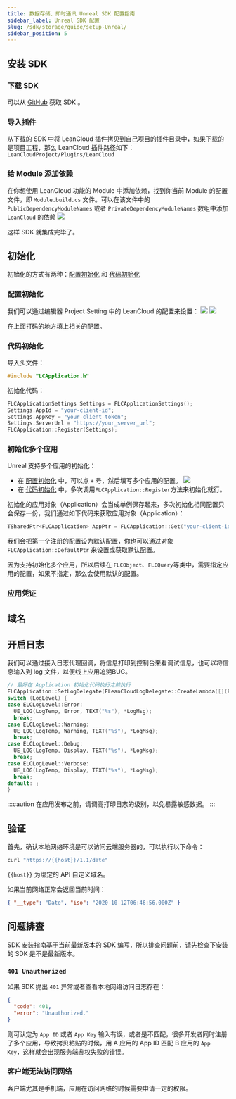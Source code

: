```yaml
---
title: 数据存储、即时通讯 Unreal SDK 配置指南
sidebar_label: Unreal SDK 配置
slug: /sdk/storage/guide/setup-Unreal/
sidebar_position: 5
---
```



## 安装 SDK

### 下载 SDK

可以从 [GitHub](https://github.com/leancloud/unreal-sdk/releases) 获取 SDK 。

### 导入插件

从下载的 SDK 中将 LeanCloud 插件拷贝到自己项目的插件目录中，如果下载的是项目工程，那么 LeanCloud 插件路径如下：`LeanCloudProject/Plugins/LeanCloud`

### 给 Module 添加依赖

在你想使用 LeanCloud 功能的 Module 中添加依赖，找到你当前 Module 的配置文件，即 `Module.build.cs` 文件。可以在该文件中的 `PublicDependencyModuleNames` 或者 `PrivateDependencyModuleNames` 数组中添加 `LeanCloud` 的依赖
![](/img/quick_start/unreal/ModuleDependencyLeanCloud.jpg)


这样 SDK 就集成完毕了。

## 初始化

初始化的方式有两种：[配置初始化](#配置初始化) 和 [代码初始化](#代码初始化)

### 配置初始化

我们可以通过编辑器 Project Setting 中的 LeanCloud 的配置来设置：
![](/img/quick_start/unreal/ProjectSettings.png)
![](/img/quick_start/unreal/LeanCloudSetting.png)

在上面打码的地方填上相关的配置。

### 代码初始化

导入头文件：
```cpp
#include "LCApplication.h"
```

初始化代码：
```cpp
FLCApplicationSettings Settings = FLCApplicationSettings();
Settings.AppId = "your-client-id";
Settings.AppKey = "your-client-token";
Settings.ServerUrl = "https://your_server_url";
FLCApplication::Register(Settings);
```

### 初始化多个应用

Unreal 支持多个应用的初始化：
- 在 [配置初始化](#配置初始化) 中，可以点 `+` 号，然后填写多个应用的配置。
![](/img/quick_start/unreal/MutiLeanCloudSetting.png)
- 在 [代码初始化](#代码初始化) 中，多次调用`FLCApplication::Register`方法来初始化就行。

初始化的应用对象（Application）会当成单例保存起来，多次初始化相同配置只会保存一份，我们通过如下代码来获取应用对象（Application）：
```cpp
TSharedPtr<FLCApplication> AppPtr = FLCApplication::Get("your-client-id");
```

我们会把第一个注册的配置设为默认配置，你也可以通过对象 `FLCApplication::DefaultPtr` 来设置或获取默认配置。

因为支持初始化多个应用，所以后续在 `FLCObject`、`FLCQuery`等类中，需要指定应用的配置，如果不指定，那么会使用默认的配置。


### 应用凭证

<AppConfig />

## 域名

<DomainBinding />

## 开启日志

我们可以通过接入日志代理回调，将信息打印到控制台来看调试信息，也可以将信息输入到 log 文件，以便线上应用追溯BUG。

```cpp
// 最好在 Application 初始化代码执行之前执行
FLCApplication::SetLogDelegate(FLeanCloudLogDelegate::CreateLambda([](ELCLogLevel LogLevel, const FString& LogMsg) {
switch (LogLevel) {
case ELCLogLevel::Error: 
  UE_LOG(LogTemp, Error, TEXT("%s"), *LogMsg);
  break;
case ELCLogLevel::Warning: 
  UE_LOG(LogTemp, Warning, TEXT("%s"), *LogMsg);
  break;
case ELCLogLevel::Debug:
  UE_LOG(LogTemp, Display, TEXT("%s"), *LogMsg);
  break;
case ELCLogLevel::Verbose:
  UE_LOG(LogTemp, Display, TEXT("%s"), *LogMsg);
  break;
default: ;
}
```

:::caution
在应用发布之前，请调高打印日志的级别，以免暴露敏感数据。
:::

## 验证

首先，确认本地网络环境是可以访问云端服务器的，可以执行以下命令：

```sh
curl "https://{{host}}/1.1/date"
```

`{{host}}` 为绑定的 API 自定义域名。

如果当前网络正常会返回当前时间：

```json
{ "__type": "Date", "iso": "2020-10-12T06:46:56.000Z" }
```


## 问题排查

SDK 安装指南基于当前最新版本的 SDK 编写，所以排查问题前，请先检查下安装的 SDK 是不是最新版本。

### `401 Unauthorized`

如果 SDK 抛出 `401` 异常或者查看本地网络访问日志存在：

```json
{
  "code": 401,
  "error": "Unauthorized."
}
```

则可认定为 `App ID` 或者 `App Key` 输入有误，或者是不匹配，很多开发者同时注册了多个应用，导致拷贝粘贴的时候，用 A 应用的 App ID 匹配 B 应用的 `App Key`，这样就会出现服务端鉴权失败的错误。

### 客户端无法访问网络

客户端尤其是手机端，应用在访问网络的时候需要申请一定的权限。
